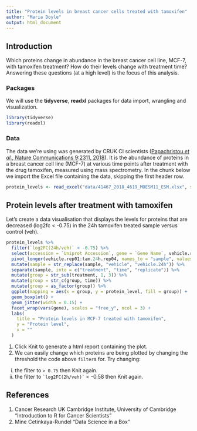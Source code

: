```yaml
---
title: "Protein levels in breast cancer cells treated with tamoxifen"
author: "Maria Doyle"
output: html_document
---
```


## Introduction

Which proteins change in abundance in the breast cancer cell line, MCF-7, with tamoxifen treatment? How do their levels change with treatment time? Answering these questions (at a high level) is the focus of this analysis.

### Packages

We will use the **tidyverse**, **readxl** packages for data import, wrangling and visualization.

```r
library(tidyverse)
library(readxl)
```

### Data

The data we're using was generated by CRUK CI scientists ([Papachristou _et al._, Nature Communications 9:2311, 2018](https://pubmed.ncbi.nlm.nih.gov/29899353)).
It is the abundance of proteins in a breast cancer cell line (MCF-7) at
various time points after treatment with the drug tamoxifen, measured using mass spectrometry. In the chunk below we import the Excel file containing the data, skipping the first header row.

```r
protein_levels <- read_excel("data/41467_2018_4619_MOESM11_ESM.xlsx", skip = 1)
```

## Protein levels after treatment with tamoxifen

Let's create a data visualisation that displays the levels for proteins that are decreased (log2fc < -0.75) in the 24h tamoxifen treated sample versus control (veh).

```r
protein_levels %>%
  filter(`log2FC(24h/veh)` < -0.75) %>%
  select(accession = `Uniprot Accession`, gene = `Gene Name`, vehicle.rep01:tam.24h.rep04) %>%
  pivot_longer(vehicle.rep01:tam.24h.rep04, names_to = "sample", values_to = "protein_level") %>%
  mutate(sample = str_replace(sample, "vehicle", "vehicle.24h")) %>%
  separate(sample, into = c("treatment", "time", "replicate")) %>%
  mutate(group = str_sub(treatment, 1, 3)) %>%
  mutate(group = str_c(group, time)) %>%
  mutate(group = as_factor(group)) %>%
  ggplot(mapping = aes(x = group, y = protein_level, fill = group)) +
  geom_boxplot() +
  geom_jitter(width = 0.15) +
  facet_wrap(vars(gene), scales = "free_y", ncol = 3) +
  labs(
    title = "Protein levels in MCF-7 treated with tamoxifen",
    y = "Protein level",
    x = ""
  )
```

1. Click Knit to generate a html report containing the plot.  
2. We can easily change which proteins are being plotted by changing the threshold the code above `filter`s for. Try changing:  
i. the filter to `> 0.75`  then Knit again.
ii. the filter to `` `log2FC(2h/veh)` `` < -0.58 then Knit again.


## References

1.  Cancer Research UK Cambridge Institute, University of Cambridge "Introduction to R for Cancer Scientists"
2.  Mine Cetinkaya-Rundel "Data Science in a Box" 
